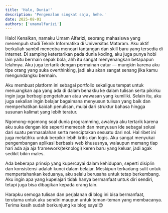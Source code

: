 ```yaml
---
title: 'Halo, Dunia!'
description: 'Pengenalan singkat saja, hehe.'
date: 2025-08-01
authors: ['umamalfarizi']
---
```


Halo! Kenalkan, namaku Umam Alfarizi, seorang mahasiswa yang menempuh studi Teknik Informatika di Universitas Mataram. Aku aktif berkuliah sambil mencoba mencari tantangan dan skill baru yang tersedia di internet. Di samping ketertarikan pada dunia koding, aku juga punya hobi lain yaitu bermain sepak bola, ahh itu sangat menyenangkan betapapun lelahnya. Aku juga tertarik dengan permainan catur — mungkin karena aku tipe orang yang suka overthinking, jadi aku akan sangat senang jika kamu mengundangku bermain.

Aku membuat platform ini sebagai portfolio sekaligus tempat untuk menuangkan apa yang ada di dalam benakku ke dalam tulisan serta pikirku ingin juga berbagi pengetahuan atau wawasan yang kumiliki. Selain itu, aku juga sekalian ingin belajar bagaimana menyusun tulisan yang baik dan memperhatikan kaidah penulisan, mulai dari struktur bahasa hingga susunan kalimat yang lebih teratur.

Ngomong-ngomong soal dunia programming, awalnya aku tertarik karena aku suka dengan ide seperti memecah dan menyusun ide sebagai solusi dari suatu permasalahan serta menciptakan sesuatu dari nol. Hal ribet ini juga melatihku untuk berpikir lebih kritis dan logis. Aku sangat menyukai pengembangan aplikasi berbasis web khususnya, walaupun memang tiap hari ada aja aja framework(teknologi) keren baru yang keluar, jadi agak sedikit bikin males.

Ada beberapa prinsip yang kupercayai dalam kehidupan, seperti disiplin dan konsistensi adalah kunci dalam belajar. Meskipun terkadang sulit untuk mempertahankan keduanya, aku selalu berusaha untuk tetap berkembang. Aku ingin apa yang kupelajari tidak hanya bermanfaat untuk diri sendiri, tetapi juga bisa dibagikan kepada orang lain.

Harapku semoga tulisan dan perjalanan di blog ini bisa bermanfaat, terutama untuk aku sendiri maupun untuk teman-teman yang membacanya. Terima kasih sudah berkunjung ke blog saya!😊
